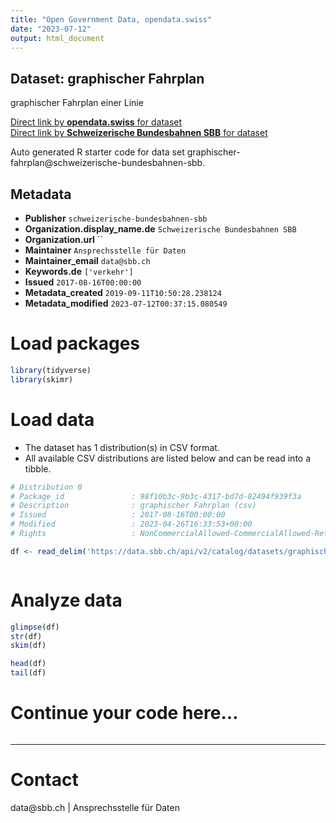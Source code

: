 ```yaml
---
title: "Open Government Data, opendata.swiss"
date: "2023-07-12"
output: html_document
---
```


## Dataset: graphischer Fahrplan

graphischer Fahrplan einer Linie

[Direct link by **opendata.swiss** for dataset](https://opendata.swiss/de/dataset/graphischer-fahrplan1)<br>
[Direct link by **Schweizerische Bundesbahnen SBB** for dataset](https://data.sbb.ch/explore/dataset/graphischer-fahrplan/)

Auto generated R starter code for data set graphischer-fahrplan@schweizerische-bundesbahnen-sbb.

## Metadata

- **Publisher** `schweizerische-bundesbahnen-sbb`
- **Organization.display_name.de** `Schweizerische Bundesbahnen SBB`
- **Organization.url** ``
- **Maintainer** `Ansprechsstelle für Daten`
- **Maintainer_email** `data@sbb.ch`
- **Keywords.de** `['verkehr']`
- **Issued** `2017-08-16T00:00:00`
- **Metadata_created** `2019-09-11T10:50:28.238124`
- **Metadata_modified** `2023-07-12T00:37:15.080549`


# Load packages

```r

library(tidyverse)
library(skimr)

```

# Load data

-   The dataset has 1 distribution(s) in CSV format.
-   All available CSV distributions are listed below and can be read into a tibble.

```r

# Distribution 0
# Package_id               : 98f10b3c-9b3c-4317-bd7d-82494f939f3a
# Description              : graphischer Fahrplan (csv)
# Issued                   : 2017-08-16T00:00:00
# Modified                 : 2023-04-26T16:33:53+00:00
# Rights                   : NonCommercialAllowed-CommercialAllowed-ReferenceRequired

df <- read_delim('https://data.sbb.ch/api/v2/catalog/datasets/graphischer-fahrplan/exports/csv')



```

# Analyze data

```r

glimpse(df)
str(df)
skim(df)

head(df)
tail(df)

```

# Continue your code here...

```r

```

------------------------------------------------------------------------

# Contact

data@sbb.ch | Ansprechsstelle für Daten

